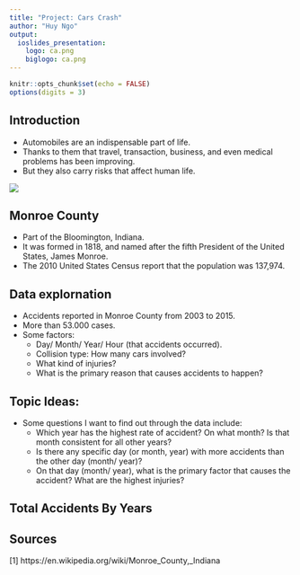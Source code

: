 ```yaml
---
title: "Project: Cars Crash"
author: "Huy Ngo"
output: 
  ioslides_presentation:
    logo: ca.png
    biglogo: ca.png
---
```


```r
knitr::opts_chunk$set(echo = FALSE)
options(digits = 3)
```
## Introduction {.smaller}
  - Automobiles are an indispensable part of life. 
  - Thanks to them that travel, transaction, business, and even medical problems has been improving.
  - But they also carry risks that affect human life.
  
  ![](cc.jpg)
  
## Monroe County {.smaller} 
- Part of the Bloomington, Indiana.
- It was formed in 1818, and named after the fifth President of the United States, James Monroe.
- The 2010 United States Census report that the population was 137,974.

## Data explornation {.smaller}
- Accidents reported in Monroe County from 2003 to 2015.
- More than 53.000 cases.
- Some factors:
  * Day/ Month/ Year/ Hour (that accidents occurred). 
  * Collision type: How many cars involved?  
  * What kind of injuries? 
  * What is the primary reason that causes accidents to happen?


## Topic Ideas: {.smaller}
- Some questions I want to find out through the data include:
  + Which year has the highest rate of accident? On what month? Is that month consistent for all other years? 
  + Is there any specific day (or month, year) with more accidents than the other day (month/ year)? 
  + On that day (month/ year), what is the primary factor that causes the accident? What are the highest injuries? 
  
## Total Accidents By Years {.smaller}


## Sources

[1] https://en.wikipedia.org/wiki/Monroe_County,_Indiana